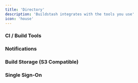 ```yaml
---
title: 'Directory'
description: 'Buildstash integrates with the tools you use'
icon: 'house'
---
```


### CI / Build Tools

<CardGroup cols={2}>
  <Card title="GitHub Actions" icon="github" horizontal="true" href="/integrations/ci/github" />

  <Card title="Jenkins" icon="jenkins" color="grey" horizontal="true" disabled="true" />
</CardGroup>

### Notifications

<CardGroup cols={2}>
  <Card title="Slack" icon="slack" color="grey" horizontal="true" disabled="true" />
</CardGroup>

### Build Storage (S3 Compatible)

<CardGroup cols={2}>
  <Card title="AWS S3" icon="aws" color="grey" horizontal="true" disabled="true" />

  <Card title="Cloudflare R2" icon="cloudflare" color="grey" horizontal="true" disabled="true" />
</CardGroup>

### Single Sign-On

<CardGroup cols={2}>
  <Card title="JumpCloud" icon="user" horizontal="true" href="/integrations/sso/jumpcloud" />
</CardGroup>